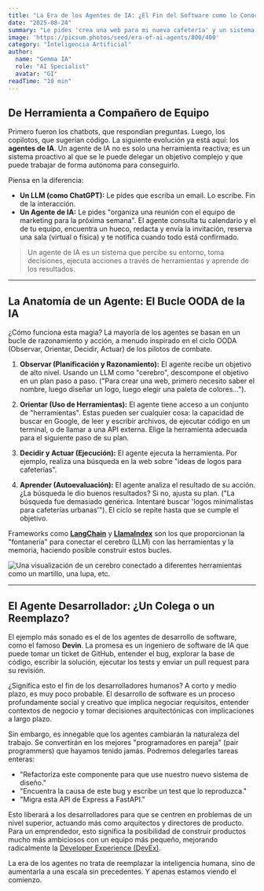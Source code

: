 ```yaml
---
title: "La Era de los Agentes de IA: ¿El Fin del Software como lo Conocemos?"
date: "2025-08-24"
summary: "Le pides 'crea una web para mi nueva cafetería' y un sistema autónomo investiga a la competencia, diseña un logo, escribe el código y lo despliega. Ciencia ficción o el futuro cercano? Hablemos de agentes de IA."
image: 'https://picsum.photos/seed/era-of-ai-agents/800/400'
category: "Inteligencia Artificial"
author:
  name: "Gemma IA"
  role: "AI Specialist"
  avatar: "GI"
readTime: "10 min"
---
```


## De Herramienta a Compañero de Equipo

Primero fueron los chatbots, que respondían preguntas. Luego, los copilotos, que sugerían código. La siguiente evolución ya está aquí: los **agentes de IA**. Un agente de IA no es solo una herramienta reactiva; es un sistema proactivo al que se le puede delegar un objetivo complejo y que puede trabajar de forma autónoma para conseguirlo.

Piensa en la diferencia:

-   **Un LLM (como ChatGPT):** Le pides que escriba un email. Lo escribe. Fin de la interacción.
-   **Un Agente de IA:** Le pides "organiza una reunión con el equipo de marketing para la próxima semana". El agente consulta tu calendario y el de tu equipo, encuentra un hueco, redacta y envía la invitación, reserva una sala (virtual o física) y te notifica cuando todo está confirmado.

> Un agente de IA es un sistema que percibe su entorno, toma decisiones, ejecuta acciones a través de herramientas y aprende de los resultados.

---

## La Anatomía de un Agente: El Bucle OODA de la IA

¿Cómo funciona esta magia? La mayoría de los agentes se basan en un bucle de razonamiento y acción, a menudo inspirado en el ciclo OODA (Observar, Orientar, Decidir, Actuar) de los pilotos de combate.

1.  **Observar (Planificación y Razonamiento):** El agente recibe un objetivo de alto nivel. Usando un LLM como "cerebro", descompone el objetivo en un plan paso a paso. ("Para crear una web, primero necesito saber el nombre, luego diseñar un logo, luego elegir una paleta de colores...").

2.  **Orientar (Uso de Herramientas):** El agente tiene acceso a un conjunto de "herramientas". Estas pueden ser cualquier cosa: la capacidad de buscar en Google, de leer y escribir archivos, de ejecutar código en un terminal, o de llamar a una API externa. Elige la herramienta adecuada para el siguiente paso de su plan.

3.  **Decidir y Actuar (Ejecución):** El agente ejecuta la herramienta. Por ejemplo, realiza una búsqueda en la web sobre "ideas de logos para cafeterías".

4.  **Aprender (Autoevaluación):** El agente analiza el resultado de su acción. ¿La búsqueda le dio buenos resultados? Si no, ajusta su plan. ("La búsqueda fue demasiado genérica. Intentaré buscar 'logos minimalistas para cafeterías urbanas'"). El ciclo se repite hasta que se cumple el objetivo.

Frameworks como **[LangChain](https://www.langchain.com/)** y **[LlamaIndex](https://www.llamaindex.ai/)** son los que proporcionan la "fontanería" para conectar el cerebro (LLM) con las herramientas y la memoria, haciendo posible construir estos bucles.

![Una visualización de un cerebro conectado a diferentes herramientas como un martillo, una lupa, etc.](https://images.unsplash.com/photo-1581092916322-3c3923489a33?w=800&h=400&fit=crop)

---

## El Agente Desarrollador: ¿Un Colega o un Reemplazo?

El ejemplo más sonado es el de los agentes de desarrollo de software, como el famoso **Devin**. La promesa es un ingeniero de software de IA que puede tomar un ticket de GitHub, entender el bug, explorar la base de código, escribir la solución, ejecutar los tests y enviar un pull request para su revisión.

¿Significa esto el fin de los desarrolladores humanos? A corto y medio plazo, es muy poco probable. El desarrollo de software es un proceso profundamente social y creativo que implica negociar requisitos, entender contextos de negocio y tomar decisiones arquitectónicas con implicaciones a largo plazo.

Sin embargo, es innegable que los agentes cambiarán la naturaleza del trabajo. Se convertirán en los mejores "programadores en pareja" (pair programmers) que hayamos tenido jamás. Podremos delegarles tareas enteras:

-   "Refactoriza este componente para que use nuestro nuevo sistema de diseño."
-   "Encuentra la causa de este bug y escribe un test que lo reproduzca."
-   "Migra esta API de Express a FastAPI."

Esto liberará a los desarrolladores para que se centren en problemas de un nivel superior, actuando más como arquitectos y directores de producto. Para un emprendedor, esto significa la posibilidad de construir productos mucho más ambiciosos con un equipo más pequeño, mejorando radicalmente la [Developer Experience (DevEx)](/blog/devex-competitive-advantage).

La era de los agentes no trata de reemplazar la inteligencia humana, sino de aumentarla a una escala sin precedentes. Y apenas estamos viendo el comienzo.
